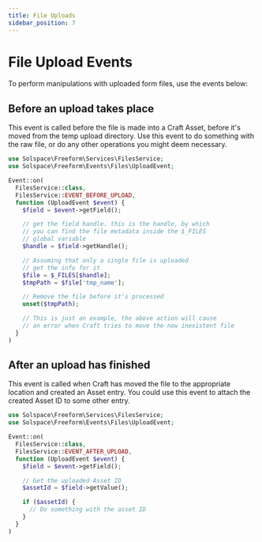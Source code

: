 ```yaml
---
title: File Uploads
sidebar_position: 7
---
```


# File Upload Events

To perform manipulations with uploaded form files, use the events below:

## Before an upload takes place

This event is called before the file is made into a Craft Asset, before it's moved from the temp upload directory. Use this event to do something with the raw file, or do any other operations you might deem necessary.

```php showLineNumbers
use Solspace\Freeform\Services\FilesService;
use Solspace\Freeform\Events\Files\UploadEvent;

Event::on(
  FilesService::class,
  FilesService::EVENT_BEFORE_UPLOAD,
  function (UploadEvent $event) {
    $field = $event->getField();

    // get the field handle. this is the handle, by which
    // you can find the file metadata inside the $_FILES
    // global variable
    $handle = $field->getHandle();

    // Assuming that only a single file is uploaded
    // get the info for it
    $file = $_FILES[$handle];
    $tmpPath = $file['tmp_name'];

    // Remove the file before it's processed
    unset($tmpPath);

    // This is just an example, the above action will cause
    // an error when Craft tries to move the now inexistent file
  }
)
```

## After an upload has finished

This event is called when Craft has moved the file to the appropriate location and created an Asset entry. You could use this event to attach the created Asset ID to some other entry.

```php showLineNumbers
use Solspace\Freeform\Services\FilesService;
use Solspace\Freeform\Events\Files\UploadEvent;

Event::on(
  FilesService::class,
  FilesService::EVENT_AFTER_UPLOAD,
  function (UploadEvent $event) {
    $field = $event->getField();

    // Get the uploaded Asset ID
    $assetId = $field->getValue();

    if ($assetId) {
      // Do something with the asset ID
    }
  }
)
```
